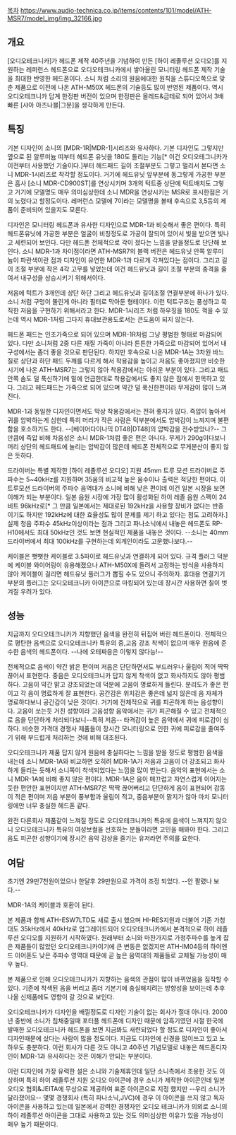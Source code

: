 [[목차]]
https://www.audio-technica.co.jp/items/contents/101/model/ATH-MSR7/model_img/img_32166.jpg
== 개요 ==

[오디오테크니카]가 헤드폰 제작 40주년을 기념하여 만든 [하이 레졸루션 오디오]를 지원하는 레퍼런스 헤드폰으로 오디오테크니카에서 쌓아올린 모니터링 헤드폰 제작 기술을 최대한 반영한 헤드폰이다.
소니 처럼 소리의 원음에대한 원칙을 스튜디오쪽으로 맞춘 제품으로 이전에 나온 ATH-M50X 헤드폰의 기술등도 많이 반영된 제품이다. 역시 오디오테크니카 답계 한정판 버전이 있으며 한정판은 올레드&금테로 되어 있어서 3배 빠른 [샤아 아즈나블|그분]을 생각하게 만든다.

== 특징 ==
기본 디자인이 소니의 [MDR-1R|MDR-1]시리즈와 유사하다. 기본 디자인도 그렇지만 옆으로 된 알루미늄 띠부터 헤드폰 유닛을 180도 돌리는 기능[* 이건 오디오테그니카가 이전부터 사용했던 기술이다.]부터 헤드패드 길이 조절부분도 그렇고 멀리서 본다면 소니 MDR-1시리즈로 착각할 정도이다. 거기에 헤드유닛 앞부분에 동그랗게 가공한 부분은 흡사 [소니 MDR-CD900ST]를 연상시키며 3개의 턱트중 상단에 턱트배치도 그렇고 거기에 모델명도 매우 의미심상한데 소니 MDR을 연상시키는 MSR로 표시한점은 거의 노렸다고 할정도이다. 레퍼런스 모델에 7이라는 모델명을 볼때 후속으로 3,5등의 제품이 준비되어 있을지도 모른다.

디자인은 모니터링 헤드폰과 유사한 디자인으로 MDR-1과 비슷해서 좋은 편이다. 특히 헤드폰유닛에 가공한 부분은 얼굴이 비칭정도로 가공이 잘되어 있어서 빛을 받으면 빛나고 세련되어 보인다. 다만 헤드폰 전체적으로 각이 졌다는 느낌을 받을정도로 단단해 보인다. 소니 MDR-1과 차이점이라면 ATH-MSR7의 블랙 버전은 헤드유닛 안쪽 알루미늄이 파란색이란 점과 디자인이 유연한 MDR-1과 다르게 각져있다는 점이다. 그리고 길이 조절 부분에 작은 4각 고무를 넣었는데 이건 헤드유닛과 길이 조절 부분의 충격을 줄여서 내구성을 상승시키기 위해서이다.

저음에 턱트가 3개인데 상단 하단 그리고 헤드유닛과 길이조절 연결부분에 하나가 있다. 소니 처럼 구멍이 뚤린게 아니라 필터로 막아둔 형테이다. 이런 턱트구조는 풍성하고 묵직한 저음을 구현하기 위해서라고 한다. MDR-1시리즈 처럼 하우징을 180도 꺽을 수 있는데 역시 MDR-1처럼 그다지 휴대보관용도로서는 큰도움이 되지 않는다.

헤드폰 패드는 인조가죽으로 되어 있으며 MDR-1R처럼 그냥 평범한 형태로 마감되어 있다. 다만 소니처럼 2중 다른 재질 가죽이 아니라 튼튼한 가죽으로 마감되어 있어서 내구성에서는 좀더 좋을 것으로 판단된다. 하지만 후속으로 나온 MDR-1A는 3차원 바느질로 상단과 하단 패드 두깨를 다르게 해서 착용감을 높이고 저음도 좋아졌지만 비슷한 시기에 나온 ATH-MSR7는 그렇지 않아 착용감에서는 아쉬운 부분이 있다. 그리고 패드안쪽 솜도 덜 푹신하기에 밑에 언급한대로 착용감에서도 좋지 않은 점에서 한목하고 있다. 그리고 헤드패드는 가죽으로 되어 있으며 약간 덜 푹신한편이라 무게감이 많이 느껴진다.

MDR-1과 동일한 디자인이면서도 막상 착용감에서는 전혀 좋지가 않다. 즉압이 높아서 귀를 압박하는게 심한데 특히 머리가 작은 사람은 턱부분에서도 압박감이 느껴지며 불편함을 호소하기도 한다. --[베이어다이나믹 DT48|DT48]의 압박감을 전수받았나?-- 그만큼에 즉압 비해 차음성은 소니 MDR-1처럼 좋은 편은 아니다. 무게가 290g이다보니 머리 상단의 헤드패드에 눌리는 압박감이 많은데 헤드폰 전체적으로 무게분산이 좋지 않은 듯하다.

드라이버는 특별 제작한 [하이 레졸루션 오디오] 지원 45mm 트루 모션 드라이버로 주파수는 5~40kHz를 지원하며 35옴의 비교적 높은 옴수이나 출력은 적당한 편이다. 이 트루모션 드라이버의 주파수 음역대가 소니에 비해 낮은 편이데 이건 일본 시장을 보면 이해가 되는 부분이다. 일본 음원 시장에 가장 많이 활성화된 하이 레졸 음원 스펙이 24비트 96kHz로[* 그 만큼 일본에서는 제대로된 192kHz을 사용할 장비가 없다는 반증이기도 하지만 192kHz에 대한 효율성도 많이 문제를 제기 하고 있다는 점도 고려하자.] 실제 청음 주파수 45kHz이상이라는 점과 그리고 파나소닉에서 내놓은 헤드폰도 RP-H10에서도 최대 50kHz인 것도 보면 현실적인 제품을 내놓은 것이다. --소니는 40mm드라이버에서 최대 100kHz를 구현하는데 외계인이라도 고문했나보다.--

케이블은 뻣뻣한 케이블로 3.5파이로 헤드유닛과 연결하게 되어 있다. 규격 플러그 덕분에 케이블 와이어링이 유용해졌으나 ATH-M50X에 돌려서 고정하는 방식을 사용하지 않아 케이블이 걸리면 헤드유닛 플러그가 뽑힐 수도 있으니 주의하자. 휴대용 연결기기 부분의 플러그는 오디오테크니카 아이콘으로 마킹되어 있는데 장시간 사용하면 칠이 벗겨질 우려가 있다.

== 성능 ==

지금까지 오디오테크니카가 지향했던 음색을 완전히 뒤집어 버린 헤드폰이다. 전체적으로 평탄한 음색으로 오디오테크니카 특유의 중,고음 강조 착색이 없으며 매우 원음에 준수한 음색의 헤드폰이다. --나에 오테짜응은 이렇지 않다능!--

전체적으로 음색이 약간 밝은 편이며 저음은 단단하면서도 부드러우나 울림이 적어 딱딱 끊어서 표현한다. 중음은 오디오테크니카 답지 않게 착색이 없고 화사하지도 않아 평범하다. 고음이 약간 맑고 강조되었는데 덕분에 고음이 명료하게 들린다. 분리도가 좋은 편이고 각 음이 명료하게 잘 표현한다. 공간감은 위치감은 좋은데 넓지 않은데 음 자체가 명료하다보니 공간감이 낮은 것이다. 거기에 전체적으로 귀를 피곤하게 하는 음성향이다. 고음이 쏘는듯 거친 성향이라 고음성향 음악에서는 귀가 피곤해질 수 있고 전체적으로 음을 단단하게 처리되다보니--특히 저음-- 타격감이 높은 음악에서 귀에 피로감이 심하다. 비슷한 가격대 경쟁사 제품들이 장시간 모니터링으로 인한 귀에 피로감을 줄여주기 위해 부드럽게 처리하는 것에 비해 대조된다.

오디오테크니카 제품 답지 않게 원음에 충실하다는 느낌을 받을 정도로 평범한 음색을 내는데 소니 MDR-1A와 비교하면 오히려 MDR-1A가 저음과 고음이 더 강조되고 화사하게 들리는 듯해서 소니쪽이 착색되었다는 느낌을 많이 받는다. 음악의 표현에서는 소니 MDR-1A에 비해 좋지 않은 편이다. MDR-1A은 음이 매끄럽고 자연스럽게 이어지는 듯한 편안한 표현이지만 ATH-MSR7은 딱딱 끊어버리고 단단하게 음이 표현되어 감동이 적은 편이며 저음 부분이 풍부함과 울림이 적고, 중음부분이 맑지가 않아 마치 모니터링에만 너무 충실한 헤드폰 같다.

완전 다른회사 제품같이 느껴질 정도로 오디오테크니카의 특유에 음색이 느껴지지 않으니 오디오테크니카 특유의 여성보컬을 선호하는 분들이라면 고민을 해봐야 한다. 그리고 음도 피곤한 성향이기에 장시간 음악 감상을 즐기는 유저라면 주의를 요한다.
== 여담 ==

초기엔 29만7천원이었으나 한달후 29만원으로 가격이 조정 되었다. --안 팔렸나 보다.--

MDR-1A의 케이블과 호환이 된다.

본 제품과 함께 ATH-ESW7LTD도 새로 출시 했으며 HI-RES지원과 더불어 기존 가청대도 35kHz에서 40kHz로 업그레이드되어 오디오테크니카에서 본격적으로 하이 레졸루션 오디오를 지원하기 시작하였다. 원래부터 소니와 마찬가지로 가청주파수를 높게 잡은 제품들이 많았던 오디오테크니카이기에 큰 변동은 없겠지만 ATH-IM04등의 하이엔드 이어폰도 낮은 주파수 영역대 때문에 곧 높은 음역대의 제품들로 교체될 가능성이 매우 높다.

본 제품으로 인해 오디오테크니카가 지향하는 음색의 관점이 많이 바뀌었음을 짐작할 수 있다. 기존에 착색된 음을 버리고 좀더 기본기에 충실해지려는 방향성을 보이는데 추후 나올 신제품에도 영향이 갈 것으로 보인다.

오디오테크니카가 디자인을 배낄정도로 디자인 기술이 없는 회사가 절대 아니다. 2000년 중반에 소니가 침채중일때 포터플 헤드폰에 디자인 때문에 암흑기였던 시절 한국에 발매한 오디오테크니카 헤드폰을 보면 지금봐도 새련되었다 할 정도로 디자인이 좋아서 디자인때문에 샀다는 사람이 많을 정도이다. 지금도 디자인에 신경을 많이쓰고 있고 노하우도 충분하다. 이런 회사가 다른 것도 아니고 40주년 기념모델로 내놓은 헤드폰디자인이 MDR-1과 유사하다는 것은 이해가 안되는 부분이다.

이런 디자인에 가장 유력한 설은 소니와 기술제휴인데 일단 소니측에서 조용한 것도 이상하며 특히 하이 레졸루션 지원 오디오 아이콘에 경우 소니가 제작한 아이콘인데 일본 오디오 협회&JEITA에 무상으로 제공하여 표준 아이콘으로 지정 했지만 --우리 소니가 달라졌어요-- 몇몇 경쟁회사 (특히 파나소닉,JVC)에 경우 이 아이콘을 쓰지 않고 독자 아이콘을 사용하고 있는데 일본에서 강력한 경쟁자인 오디오 테크니카가 의외로 소니의 하이 레졸루션 아이콘을 그대로 사용하고 있는 것도 의미심상한 이유가 있을 가능성이 매우 높기 때문이다.
